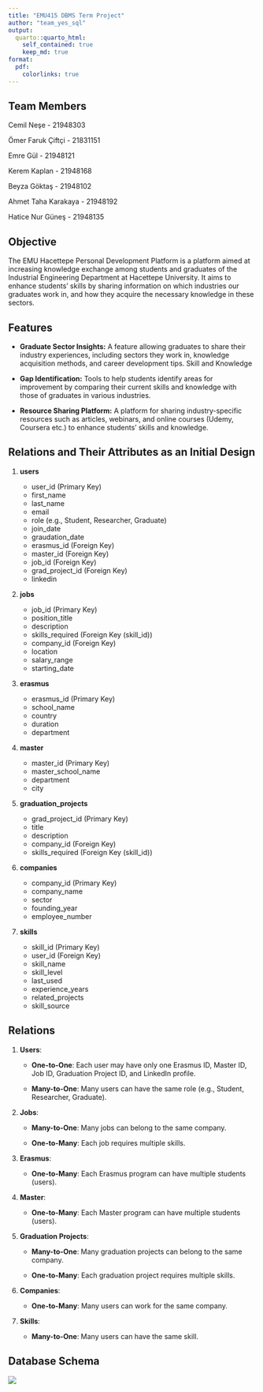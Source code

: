 ```yaml
---
title: "EMU415 DBMS Term Project"
author: "team_yes_sql"
output:
  quarto::quarto_html:
    self_contained: true
    keep_md: true
format:
  pdf:
    colorlinks: true
---
```


## Team Members

Cemil Neşe - 21948303

Ömer Faruk Çiftçi - 21831151

Emre Gül - 21948121

Kerem Kaplan - 21948168

Beyza Göktaş - 21948102

Ahmet Taha Karakaya - 21948192

Hatice Nur Güneş - 21948135

## Objective

The EMU Hacettepe Personal Development Platform is a platform aimed at increasing knowledge exchange among students and graduates of the Industrial Engineering Department at Hacettepe University. It aims to enhance students' skills by sharing information on which industries our graduates work in, and how they acquire the necessary knowledge in these sectors.

## Features

-   **Graduate Sector Insights:** A feature allowing graduates to share their industry experiences, including sectors they work in, knowledge acquisition methods, and career development tips. Skill and Knowledge

-   **Gap Identification:** Tools to help students identify areas for improvement by comparing their current skills and knowledge with those of graduates in various industries.

-   **Resource Sharing Platform:** A platform for sharing industry-specific resources such as articles, webinars, and online courses (Udemy, Coursera etc.) to enhance students' skills and knowledge.

## Relations and Their Attributes as an Initial Design

1.  **users**

    -   user_id (Primary Key)
    -   first_name
    -   last_name
    -   email
    -   role (e.g., Student, Researcher, Graduate)
    -   join_date
    -   graudation_date
    -   erasmus_id (Foreign Key)
    -   master_id (Foreign Key)
    -   job_id (Foreign Key)
    -   grad_project_id (Foreign Key)
    -   linkedin

2.  **jobs**

    -   job_id (Primary Key)
    -   position_title
    -   description
    -   skills_required (Foreign Key (skill_id))
    -   company_id (Foreign Key)
    -   location
    -   salary_range
    -   starting_date

3.  **erasmus**

    -   erasmus_id (Primary Key)
    -   school_name
    -   country
    -   duration
    -   department

4.  **master**

    -   master_id (Primary Key)
    -   master_school_name
    -   department
    -   city

5.  **graduation_projects**

    -   grad_project_id (Primary Key)
    -   title
    -   description
    -   company_id (Foreign Key)
    -   skills_required (Foreign Key (skill_id))

6.  **companies**

    -   company_id (Primary Key)
    -   company_name
    -   sector
    -   founding_year
    -   employee_number

7.  **skills**

    -   skill_id (Primary Key)
    -   user_id (Foreign Key)
    -   skill_name
    -   skill_level
    -   last_used
    -   experience_years
    -   related_projects
    -   skill_source

## Relations

1.  **Users**:

    -   **One-to-One**: Each user may have only one Erasmus ID, Master ID, Job ID, Graduation Project ID, and LinkedIn profile.

    -   **Many-to-One**: Many users can have the same role (e.g., Student, Researcher, Graduate).

2.  **Jobs**:

    -   **Many-to-One**: Many jobs can belong to the same company.

    -   **One-to-Many**: Each job requires multiple skills.

3.  **Erasmus**:

    -   **One-to-Many**: Each Erasmus program can have multiple students (users).

4.  **Master**:

    -   **One-to-Many**: Each Master program can have multiple students (users).

5.  **Graduation Projects**:

    -   **Many-to-One**: Many graduation projects can belong to the same company.

    -   **One-to-Many**: Each graduation project requires multiple skills.

6.  **Companies**:

    -   **One-to-Many**: Many users can work for the same company.

7.  **Skills**:

    -   **Many-to-One**: Many users can have the same skill.

## Database Schema

![](images/drawSQL-image-export-2024-03-24-01.png)
